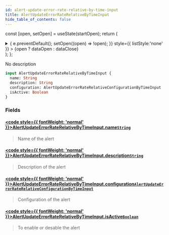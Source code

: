 ```yaml
---
id: alert-update-error-rate-relative-by-time-input
title: AlertUpdateErrorRateRelativeByTimeInput
hide_table_of_contents: false
---
```






const [open, setOpen] = useState(startOpen);
return (
<details {...(open ? { open: true } : {})} className="details" style={{ border:'none', boxShadow:'none', background:'var(--ifm-background-color)' }}>
<summary
onClick={(e) => {
e.preventDefault();
setOpen((open) => !open);
}}
style={{ listStyle:'none' }} >
{open ? dataOpen : dataClose}
</summary>
{open && children}
</details>
);
};

No description

```graphql
input AlertUpdateErrorRateRelativeByTimeInput {
  name: String
  description: String
  configuration: AlertUpdateErrorRateRelativeConfigurationByTimeInput
  isActive: Boolean
}
```

### Fields

#### [<code style={{ fontWeight: 'normal' }}>AlertUpdateErrorRateRelativeByTimeInput.<b>name</b></code>](#)<Bullet />[`String`](/api/scalars/string) <Badge class="badge badge--secondary" text="scalar"/>

> Name of the alert

#### [<code style={{ fontWeight: 'normal' }}>AlertUpdateErrorRateRelativeByTimeInput.<b>description</b></code>](#)<Bullet />[`String`](/api/scalars/string) <Badge class="badge badge--secondary" text="scalar"/>

> Description of the alert

#### [<code style={{ fontWeight: 'normal' }}>AlertUpdateErrorRateRelativeByTimeInput.<b>configuration</b></code>](#)<Bullet />[`AlertUpdateErrorRateRelativeConfigurationByTimeInput`](/api/inputs/alert-update-error-rate-relative-configuration-by-time-input) <Badge class="badge badge--secondary" text="input"/>

> Configuration of the alert

#### [<code style={{ fontWeight: 'normal' }}>AlertUpdateErrorRateRelativeByTimeInput.<b>isActive</b></code>](#)<Bullet />[`Boolean`](/api/scalars/boolean) <Badge class="badge badge--secondary" text="scalar"/>

> To enable or desable the alert
